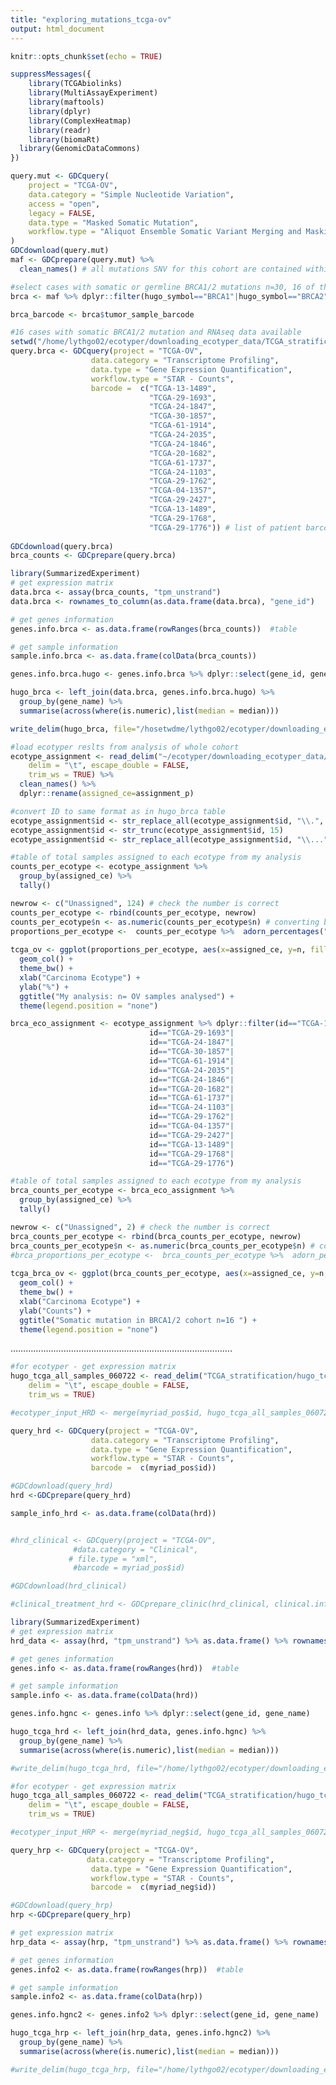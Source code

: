 ```yaml
---
title: "exploring_mutations_tcga-ov"
output: html_document
---
```


```r
knitr::opts_chunk$set(echo = TRUE)
```


```r

suppressMessages({
    library(TCGAbiolinks)
    library(MultiAssayExperiment)
    library(maftools)
    library(dplyr)
    library(ComplexHeatmap)
    library(readr)
    library(biomaRt)
  library(GenomicDataCommons)
})
```



```r
query.mut <- GDCquery(
    project = "TCGA-OV", 
    data.category = "Simple Nucleotide Variation", 
    access = "open", 
    legacy = FALSE, 
    data.type = "Masked Somatic Mutation", 
    workflow.type = "Aliquot Ensemble Somatic Variant Merging and Masking"
)
GDCdownload(query.mut)
maf <- GDCprepare(query.mut) %>% 
  clean_names() # all mutations SNV for this cohort are contained within maf
```
```r
#select cases with somatic or germline BRCA1/2 mutations n=30, 16 of these are also present in the cohort with RNAseq data
brca <- maf %>% dplyr::filter(hugo_symbol=="BRCA1"|hugo_symbol=="BRCA2")
```
```r
brca_barcode <- brca$tumor_sample_barcode
```

```r
#16 cases with somatic BRCA1/2 mutation and RNAseq data available 
setwd("/home/lythgo02/ecotyper/downloading_ecotyper_data/TCGA_stratification/brca")
query.brca <- GDCquery(project = "TCGA-OV", 
                  data.category = "Transcriptome Profiling", 
                  data.type = "Gene Expression Quantification", 
                  workflow.type = "STAR - Counts",
                  barcode =  c("TCGA-13-1489",
                               "TCGA-29-1693",
                               "TCGA-24-1847",
                               "TCGA-30-1857",
                               "TCGA-61-1914", 
                               "TCGA-24-2035",
                               "TCGA-24-1846",
                               "TCGA-20-1682",
                               "TCGA-61-1737",
                               "TCGA-24-1103",
                               "TCGA-29-1762",
                               "TCGA-04-1357",
                               "TCGA-29-2427",
                               "TCGA-13-1489",
                               "TCGA-29-1768",
                               "TCGA-29-1776")) # list of patient barcodes to download data for
 
GDCdownload(query.brca) 
brca_counts <- GDCprepare(query.brca) 
```

```r
library(SummarizedExperiment) 
# get expression matrix
data.brca <- assay(brca_counts, "tpm_unstrand") 
data.brca <- rownames_to_column(as.data.frame(data.brca), "gene_id")

# get genes information
genes.info.brca <- as.data.frame(rowRanges(brca_counts))  #table 

# get sample information
sample.info.brca <- as.data.frame(colData(brca_counts))
```

```r
genes.info.brca.hugo <- genes.info.brca %>% dplyr::select(gene_id, gene_name)

hugo_brca <- left_join(data.brca, genes.info.brca.hugo) %>% 
  group_by(gene_name) %>% 
  summarise(across(where(is.numeric),list(median = median)))

write_delim(hugo_brca, file="/hosetwdme/lythgo02/ecotyper/downloading_ecotyper_data/TCGA_stratification/brca/hugo.brca.tsv", delim="\t")
```

```r
#load ecotyper reslts from analysis of whole cohort
ecotype_assignment <- read_delim("~/ecotyper/downloading_ecotyper_data/TCGA_stratification/hugo_tcgca_all_samples_060722_ecotyper_output/hugo_tcga_all_samples_060722/Ecotypes/ecotype_assignment.txt", 
    delim = "\t", escape_double = FALSE, 
    trim_ws = TRUE) %>% 
  clean_names() %>% 
  dplyr::rename(assigned_ce=assignment_p)

#convert ID to same format as in hugo_brca table
ecotype_assignment$id <- str_replace_all(ecotype_assignment$id, "\\.", "-")
ecotype_assignment$id <- str_trunc(ecotype_assignment$id, 15)
ecotype_assignment$id <- str_replace_all(ecotype_assignment$id, "\\...", "")
```
```r
#table of total samples assigned to each ecotype from my analysis
counts_per_ecotype <- ecotype_assignment %>% 
  group_by(assigned_ce) %>% 
  tally() 

newrow <- c("Unassigned", 124) # check the number is correct
counts_per_ecotype <- rbind(counts_per_ecotype, newrow) 
counts_per_ecotype$n <- as.numeric(counts_per_ecotype$n) # converting back to numeric as adding the new "unassigned" row converts to character
proportions_per_ecotype <-  counts_per_ecotype %>%  adorn_percentages("col") # convert counts to percentages
  
tcga_ov <- ggplot(proportions_per_ecotype, aes(x=assigned_ce, y=n, fill=assigned_ce)) +
  geom_col() +
  theme_bw() + 
  xlab("Carcinoma Ecotype") + 
  ylab("%") +
  ggtitle("My analysis: n= OV samples analysed") +
  theme(legend.position = "none")

```


```r

brca_eco_assignment <- ecotype_assignment %>% dplyr::filter(id=="TCGA-13-1489"|
                               id=="TCGA-29-1693"|
                               id=="TCGA-24-1847"|
                               id=="TCGA-30-1857"|
                               id=="TCGA-61-1914"| 
                               id=="TCGA-24-2035"|
                               id=="TCGA-24-1846"|
                               id=="TCGA-20-1682"|
                               id=="TCGA-61-1737"|
                               id=="TCGA-24-1103"|
                               id=="TCGA-29-1762"|
                               id=="TCGA-04-1357"|
                               id=="TCGA-29-2427"|
                               id=="TCGA-13-1489"|
                               id=="TCGA-29-1768"|
                               id=="TCGA-29-1776")

```

```r
#table of total samples assigned to each ecotype from my analysis
brca_counts_per_ecotype <- brca_eco_assignment %>% 
  group_by(assigned_ce) %>% 
  tally() 

newrow <- c("Unassigned", 2) # check the number is correct
brca_counts_per_ecotype <- rbind(brca_counts_per_ecotype, newrow) 
brca_counts_per_ecotype$n <- as.numeric(brca_counts_per_ecotype$n) # converting back to numeric as adding the new "unassigned" row converts to character
#brca_proportions_per_ecotype <-  brca_counts_per_ecotype %>%  adorn_percentages("col") # convert counts to percentages
  
tcga_brca_ov <- ggplot(brca_counts_per_ecotype, aes(x=assigned_ce, y=n, fill=assigned_ce)) +
  geom_col() +
  theme_bw() + 
  xlab("Carcinoma Ecotype") + 
  ylab("Counts") +
  ggtitle("Somatic mutation in BRCA1/2 cohort n=16 ") +
  theme(legend.position = "none")
```



........................................................................................
```r
#for ecotyper - get expression matrix
hugo_tcga_all_samples_060722 <- read_delim("TCGA_stratification/hugo_tcga_all_samples_060722.tsv", 
    delim = "\t", escape_double = FALSE, 
    trim_ws = TRUE) 

#ecotyper_input_HRD <- merge(myriad_pos$id, hugo_tcga_all_samples_060722)
```
```r
query_hrd <- GDCquery(project = "TCGA-OV", 
                  data.category = "Transcriptome Profiling", 
                  data.type = "Gene Expression Quantification", 
                  workflow.type = "STAR - Counts",
                  barcode =  c(myriad_pos$id))

#GDCdownload(query_hrd)
hrd <-GDCprepare(query_hrd)

sample_info_hrd <- as.data.frame(colData(hrd))


#hrd_clinical <- GDCquery(project = "TCGA-OV", 
              #data.category = "Clinical", 
             # file.type = "xml", 
              #barcode = myriad_pos$id)

#GDCdownload(hrd_clinical)

#clinical_treatment_hrd <- GDCprepare_clinic(hrd_clinical, clinical.info = "drug")
```

```r
library(SummarizedExperiment) 
# get expression matrix
hrd_data <- assay(hrd, "tpm_unstrand") %>% as.data.frame() %>% rownames_to_column("gene_id")

# get genes information
genes.info <- as.data.frame(rowRanges(hrd))  #table 

# get sample information
sample.info <- as.data.frame(colData(hrd))
```
```r
genes.info.hgnc <- genes.info %>% dplyr::select(gene_id, gene_name)

hugo_tcga_hrd <- left_join(hrd_data, genes.info.hgnc) %>% 
  group_by(gene_name) %>% 
  summarise(across(where(is.numeric),list(median = median)))

#write_delim(hugo_tcga_hrd, file="/home/lythgo02/ecotyper/downloading_ecotyper_data/TCGA_stratification/hugo_tcga_hrd_070722.tsv", delim="\t")
```
```r
#for ecotyper - get expression matrix
hugo_tcga_all_samples_060722 <- read_delim("TCGA_stratification/hugo_tcga_all_samples_060722.tsv", 
    delim = "\t", escape_double = FALSE, 
    trim_ws = TRUE) 

#ecotyper_input_HRP <- merge(myriad_neg$id, hugo_tcga_all_samples_060722)

query_hrp <- GDCquery(project = "TCGA-OV", 
                 data.category = "Transcriptome Profiling", 
                  data.type = "Gene Expression Quantification", 
                  workflow.type = "STAR - Counts",
                  barcode =  c(myriad_neg$id))

#GDCdownload(query_hrp)
hrp <-GDCprepare(query_hrp)
```
```r
# get expression matrix
hrp_data <- assay(hrp, "tpm_unstrand") %>% as.data.frame() %>% rownames_to_column("gene_id")

# get genes information
genes.info2 <- as.data.frame(rowRanges(hrp))  #table 

# get sample information
sample.info2 <- as.data.frame(colData(hrp))
```
```r
genes.info.hgnc2 <- genes.info2 %>% dplyr::select(gene_id, gene_name)

hugo_tcga_hrp <- left_join(hrp_data, genes.info.hgnc2) %>% 
  group_by(gene_name) %>% 
  summarise(across(where(is.numeric),list(median = median)))

#write_delim(hugo_tcga_hrp, file="/home/lythgo02/ecotyper/downloading_ecotyper_data/TCGA_stratification/hugo_tcga_hrp_070722.tsv", delim="\t")
```



